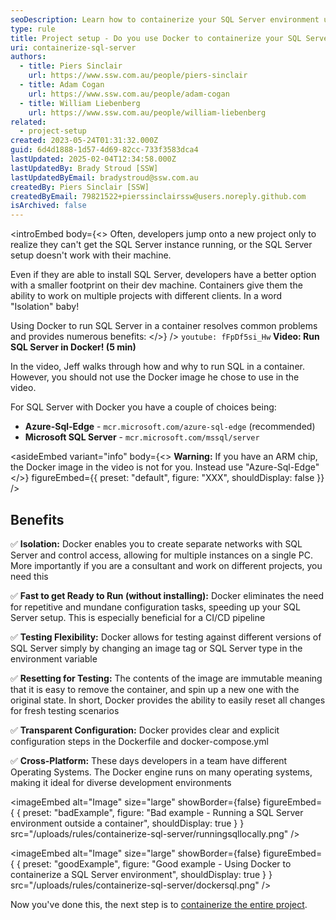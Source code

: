```yaml
---
seoDescription: Learn how to containerize your SQL Server environment using Docker for isolated development, faster setups, and cross-platform compatibility.
type: rule
title: Project setup - Do you use Docker to containerize your SQL Server environment?
uri: containerize-sql-server
authors:
  - title: Piers Sinclair
    url: https://www.ssw.com.au/people/piers-sinclair
  - title: Adam Cogan
    url: https://www.ssw.com.au/people/adam-cogan
  - title: William Liebenberg
    url: https://www.ssw.com.au/people/william-liebenberg
related:
  - project-setup
created: 2023-05-24T01:31:32.000Z
guid: 6d4d1888-1d57-4d69-82cc-733f3583dca4
lastUpdated: 2025-02-04T12:34:58.000Z
lastUpdatedBy: Brady Stroud [SSW]
lastUpdatedByEmail: bradystroud@ssw.com.au
createdBy: Piers Sinclair [SSW]
createdByEmail: 79821522+pierssinclairssw@users.noreply.github.com
isArchived: false
---
```


<introEmbed
  body={<>
Often, developers jump onto a new project only to realize they can't get the SQL Server instance running, or the SQL Server setup doesn't work with their machine.

Even if they are able to install SQL Server, developers have a better option with a smaller footprint on their dev machine. Containers give them the ability to work on multiple projects with different clients. In a word "Isolation" baby!

Using Docker to run SQL Server in a container resolves common problems and provides numerous benefits:
  </>}
/>
`youtube: fFpDf5si_Hw`
**Video: Run SQL Server in Docker! (5 min)**

In the video, Jeff walks through how and why to run SQL in a container. However, you should not use the Docker image he chose to use in the video.

For SQL Server with Docker you have a couple of choices being:

* **Azure-Sql-Edge** - `mcr.microsoft.com/azure-sql-edge` (recommended)
* **Microsoft SQL Server** - `mcr.microsoft.com/mssql/server`


<asideEmbed
  variant="info"
  body={<>
    **Warning:** If you have an ARM chip, the Docker image in the video is not for you. Instead use "Azure-Sql-Edge"
  </>}
  figureEmbed={{
    preset: "default",
    figure: "XXX",
    shouldDisplay: false
  }}
/>


## Benefits

✅ **Isolation:** Docker enables you to create separate networks with SQL Server and control access, allowing for multiple instances on a single PC. More importantly if you are a consultant and work on different projects, you need this

✅ **Fast to get Ready to Run (without installing):** Docker eliminates the need for repetitive and mundane configuration tasks, speeding up your SQL Server setup. This is especially beneficial for a CI/CD pipeline

✅ **Testing Flexibility:** Docker allows for testing against different versions of SQL Server simply by changing an image tag or SQL Server type in the environment variable

✅ **Resetting for Testing:** The contents of the image are immutable meaning that it is easy to remove the container, and spin up a new one with the original state. In short, Docker provides the ability to easily reset all changes for fresh testing scenarios

✅ **Transparent Configuration:** Docker provides clear and explicit configuration steps in the Dockerfile and docker-compose.yml

✅ **Cross-Platform:** These days developers in a team have different Operating Systems. The Docker engine runs on many operating systems, making it ideal for diverse development environments

<imageEmbed
  alt="Image"
  size="large"
  showBorder={false}
  figureEmbed={ {
    preset: "badExample",
    figure: "Bad example - Running a SQL Server environment outside a container",
    shouldDisplay: true
  } }
  src="/uploads/rules/containerize-sql-server/runningsqllocally.png"
/>


<imageEmbed
  alt="Image"
  size="large"
  showBorder={false}
  figureEmbed={ {
    preset: "goodExample",
    figure: "Good example - Using Docker to containerize a SQL Server environment",
    shouldDisplay: true
  } }
  src="/uploads/rules/containerize-sql-server/dockersql.png"
/>


Now you've done this, the next step is to [containerize the entire project](/dev-containers).
